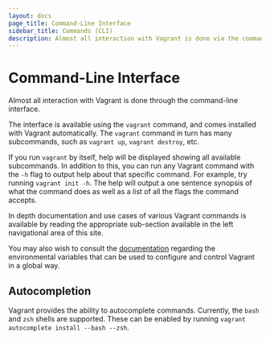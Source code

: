 ```yaml
---
layout: docs
page_title: Command-Line Interface
sidebar_title: Commands (CLI)
description: Almost all interaction with Vagrant is done via the command-line interface.
---
```


# Command-Line Interface

Almost all interaction with Vagrant is done through the command-line
interface.

The interface is available using the `vagrant` command, and comes installed
with Vagrant automatically. The `vagrant` command in turn has many subcommands,
such as `vagrant up`, `vagrant destroy`, etc.

If you run `vagrant` by itself, help will be displayed showing all available
subcommands. In addition to this, you can run any Vagrant command with the
`-h` flag to output help about that specific command. For example, try
running `vagrant init -h`. The help will output a one sentence synopsis of
what the command does as well as a list of all the flags the command
accepts.

In depth documentation and use cases of various Vagrant commands is
available by reading the appropriate sub-section available in the left
navigational area of this site.

You may also wish to consult the
[documentation](/docs/other/environmental-variables) regarding the
environmental variables that can be used to configure and control
Vagrant in a global way.

## Autocompletion

Vagrant provides the ability to autocomplete commands. Currently, the
`bash` and `zsh` shells are supported. These can be enabled by running
`vagrant autocomplete install --bash --zsh`.
